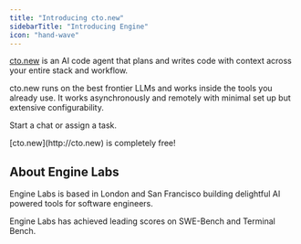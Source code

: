 ```yaml
---
title: "Introducing cto.new"
sidebarTitle: "Introducing Engine"
icon: "hand-wave"
---
```


[cto.new](http://cto.new) is an AI code agent that plans and writes code with context across your entire stack and workflow.

cto.new runs on the best frontier LLMs and works inside the tools you already use. It works asynchronously and remotely with minimal set up but extensive configurability.

Start a chat or assign a task.

<Check>
  [cto.new](http://cto.new) is completely free!
</Check>

## About Engine Labs

Engine Labs is based in London and San Francisco building delightful AI powered tools for software engineers.

Engine Labs has achieved leading scores on SWE-Bench and Terminal Bench.